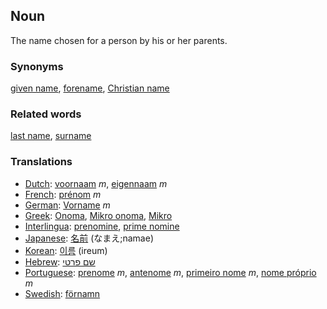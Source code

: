 ==Noun==

The name chosen for a person by his or her parents.

===Synonyms===
[[given name]], [[forename]], [[Christian name]]

===Related words=== 
[[last name]], [[surname]]

===Translations===
*[[Dutch]]: [[voornaam]] ''m'', [[eigennaam]] ''m''
*[[French]]: [[prénom]] ''m''
*[[German]]: [[Vorname]] ''m''
*[[Greek]]: [[Onoma]], [[Mikro onoma]], [[Mikro]]
*[[Interlingua]]: [[prenomine]], [[prime nomine]]
*[[Japanese]]: [[名前]] (なまえ;namae)
*[[Korean]]: [[이름]] (ireum)
*[[Hebrew]]: [[שם פרטי]]
*[[Portuguese]]: [[prenome]] ''m'', [[antenome]] ''m'', [[primeiro nome]] ''m'', [[nome próprio]] ''m''
*[[Swedish]]: [[förnamn]]